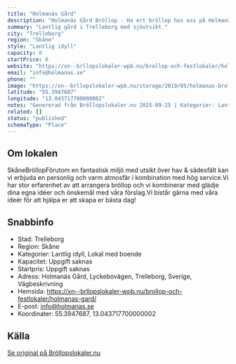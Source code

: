 ```yaml
---
title: "Holmanäs Gård"
description: "Holmanäs Gård Bröllop - Ha ert bröllop hos oss på Holmanäs Gård. Se vår fina Bröllopslokal. Skicka gärna en förfrågan så hjälper vi Er!"
summary: "Lantlig gård i Trelleborg med sjöutsikt."
city: "Trelleborg"
region: "Skåne"
style: "Lantlig idyll"
capacity: 0
startPrice: 0
website: "https://xn--brllopslokaler-wpb.nu/brollop-och-festlokaler/holmanas-gard/"
email: "info@holmanas.se"
phone: ""
image: "https://xn--brllopslokaler-wpb.nu/storage/2019/05/holmanas-brollopslokal-brollop-festlokal-skane.webp"
latitude: "55.3947687"
longitude: "13.043717700000002"
notes: "Genererad från Bröllopslokaler.nu 2025-09-25 | Kategorier: Lantlig idyll, Lokal med boende"
related: []
status: "published"
schemaType: "Place"
---
```


## Om lokalen

SkåneBröllopFörutom en fantastisk miljö med utsikt över hav & sädesfält kan vi erbjuda en personlig och varm atmosfär i kombination med hög service.Vi har stor erfarenhet av att arrangera bröllop och vi kombinerar med glädje dina egna idéer och önskemål med våra förslag.Vi bistår gärna med våra ideér för att hjälpa er att skapa er bästa dag!

## Snabbinfo

- Stad: Trelleborg
- Region: Skåne
- Kategorier: Lantlig idyll, Lokal med boende
- Kapacitet: Uppgift saknas
- Startpris: Uppgift saknas
- Adress: Holmanäs Gård, Lyckebovägen, Trelleborg, Sverige, Vägbeskrivning
- Hemsida: https://xn--brllopslokaler-wpb.nu/brollop-och-festlokaler/holmanas-gard/
- E-post: info@holmanas.se
- Koordinater: 55.3947687, 13.043717700000002

## Källa

[Se original på Bröllopslokaler.nu](https://xn--brllopslokaler-wpb.nu/brollop-och-festlokaler/holmanas-gard/)
